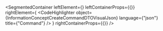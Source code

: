 
<SegmentedContainer
  leftElement={<InformationConceptCreateCommandDTODesc />}
  leftContainerProps={{}}
  rightElement={
    <CodeHighlighter
      object={InformationConceptCreateCommandDTOVisualJson}
      language={"json"}
      title={"Command"}
    />
  }
  rightContainerProps={{}}
/>
